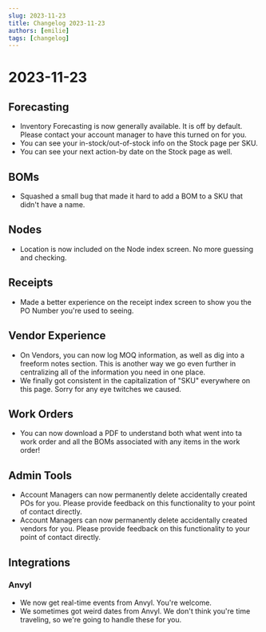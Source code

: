 ```yaml
---
slug: 2023-11-23
title: Changelog 2023-11-23
authors: [emilie]
tags: [changelog]
---
```

# 2023-11-23

## Forecasting
* Inventory Forecasting is now generally available. It is off by default. Please contact your account manager to have this turned on for you. 
* You can see your in-stock/out-of-stock info on the Stock page per SKU. 
* You can see your next action-by date on the Stock page as well. 

## BOMs
* Squashed a small bug that made it hard to add a BOM to a SKU that didn't have a name. 

## Nodes
* Location is now included on the Node index screen. No more guessing and checking. 

## Receipts
* Made a better experience on the receipt index screen to show you the PO Number you're used to seeing. 

## Vendor Experience
* On Vendors, you can now log MOQ information, as well as dig into a freeform notes section. This is another way we go even further in centralizing all of the information you need in one place. 
* We finally got consistent in the capitalization of "SKU" everywhere on this page. Sorry for any eye twitches we caused. 

## Work Orders
* You can now download a PDF to understand both what went into ta work order and all the BOMs associated with any items in the work order!

## Admin Tools
* Account Managers can now permanently delete accidentally created POs for you. Please provide feedback on this functionality to your point of contact directly. 
* Account Managers can now permanently delete accidentally created vendors for you. Please provide feedback on this functionality to your point of contact directly. 

## Integrations

### Anvyl
* We now get real-time events from Anvyl. You're welcome.
* We sometimes got weird dates from Anvyl. We don't think you're time traveling, so we're going to handle these for you. 






